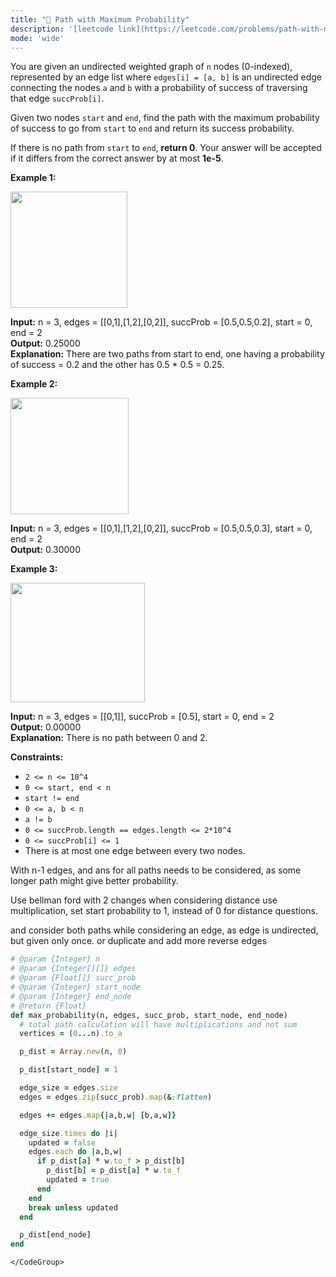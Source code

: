 ```yaml
---
title: "🧀 Path with Maximum Probability"
description: '[leetcode link](https://leetcode.com/problems/path-with-maximum-probability/description/)'
mode: 'wide'
---
```

<Tabs>
  <Tab title="Question" icon="circle-question" iconType="regular">
    <Card>
      <p>You are given an undirected weighted graph of&nbsp;<code>n</code>&nbsp;nodes (0-indexed), represented by an edge list where&nbsp;<code>edges[i] = [a, b]</code>&nbsp;is an undirected edge connecting the nodes&nbsp;<code>a</code>&nbsp;and&nbsp;<code>b</code>&nbsp;with a probability of success of traversing that edge&nbsp;<code>succProb[i]</code>.</p>  <p>Given two nodes&nbsp;<code>start</code>&nbsp;and&nbsp;<code>end</code>, find the path with the maximum probability of success to go from&nbsp;<code>start</code>&nbsp;to&nbsp;<code>end</code>&nbsp;and return its success probability.</p>  <p>If there is no path from&nbsp;<code>start</code>&nbsp;to&nbsp;<code>end</code>, <strong>return&nbsp;0</strong>. Your answer will be accepted if it differs from the correct answer by at most <strong>1e-5</strong>.</p>   <p><strong class="example">Example 1:</strong></p>  <p><strong><img alt="" src="https://assets.leetcode.com/uploads/2019/09/20/1558_ex1.png" style="width: 187px; height: 186px;" /></strong></p>   <strong>Input:</strong> n = 3, edges = [[0,1],[1,2],[0,2]], succProb = [0.5,0.5,0.2], start = 0, end = 2 <br/> <strong>Output:</strong> 0.25000 <br/> <strong>Explanation:</strong>&nbsp;There are two paths from start to end, one having a probability of success = 0.2 and the other has 0.5 * 0.5 = 0.25.   <p><strong class="example">Example 2:</strong></p>  <p><strong><img alt="" src="https://assets.leetcode.com/uploads/2019/09/20/1558_ex2.png" style="width: 189px; height: 186px;" /></strong></p>   <strong>Input:</strong> n = 3, edges = [[0,1],[1,2],[0,2]], succProb = [0.5,0.5,0.3], start = 0, end = 2 <br/> <strong>Output:</strong> 0.30000   <p><strong class="example">Example 3:</strong></p>  <p><strong><img alt="" src="https://assets.leetcode.com/uploads/2019/09/20/1558_ex3.png" style="width: 215px; height: 191px;" /></strong></p>   <strong>Input:</strong> n = 3, edges = [[0,1]], succProb = [0.5], start = 0, end = 2 <br/> <strong>Output:</strong> 0.00000 <br/> <strong>Explanation:</strong>&nbsp;There is no path between 0 and 2.    <p><strong>Constraints:</strong></p>  <ul>  <li><code>2 &lt;= n &lt;= 10^4</code></li>  <li><code>0 &lt;= start, end &lt; n</code></li>  <li><code>start != end</code></li>  <li><code>0 &lt;= a, b &lt; n</code></li>  <li><code>a != b</code></li>  <li><code>0 &lt;= succProb.length == edges.length &lt;= 2*10^4</code></li>  <li><code>0 &lt;= succProb[i] &lt;= 1</code></li>  <li>There is at most one edge between every two nodes.</li> </ul> 
    </Card>
  </Tab>
  <Tab title="Solution" icon="lightbulb" iconType="regular" >
    <Card>
      With n-1 edges, and ans for all paths needs to be considered, as some longer path might give better probability.

Use bellman ford with 2 changes
when considering distance use multiplication, set start probability to 1, instead of 0 for distance questions.

and consider both paths while considering an edge, as edge is undirected, but given only once.
or duplicate and add more reverse edges
</Card>
  <Expandable title="code">
    <CodeGroup dropdown>
```ruby title="Path with Maximum Probability" lines
# @param {Integer} n
# @param {Integer[][]} edges
# @param {Float[]} succ_prob
# @param {Integer} start_node
# @param {Integer} end_node
# @return {Float}
def max_probability(n, edges, succ_prob, start_node, end_node)
  # total path calculation will have multiplications and not sum
  vertices = (0...n).to_a

  p_dist = Array.new(n, 0)

  p_dist[start_node] = 1

  edge_size = edges.size
  edges = edges.zip(succ_prob).map(&:flatten)

  edges += edges.map{|a,b,w| [b,a,w]}

  edge_size.times do |i|
    updated = false
    edges.each do |a,b,w|
      if p_dist[a] * w.to_f > p_dist[b]
        p_dist[b] = p_dist[a] * w.to_f
        updated = true
      end
    end
    break unless updated
  end

  p_dist[end_node]
end
```
    </CodeGroup>
  </Expandable>
  </Tab>
</Tabs>